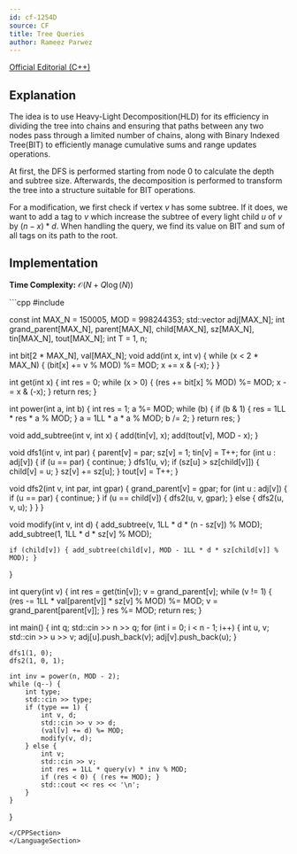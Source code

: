 ```yaml
---
id: cf-1254D
source: CF
title: Tree Queries
author: Rameez Parwez
---
```


[Official Editorial (C++)](https://codeforces.com/blog/entry/71594)

## Explanation

The idea is to use Heavy-Light Decomposition(HLD) for its efficiency in dividing the tree into chains and ensuring that paths between any two nodes pass through a limited number of chains, along with Binary Indexed Tree(BIT) to efficiently manage cumulative sums and range updates operations.

At first, the DFS is performed starting from node $0$ to calculate the depth and subtree size. Afterwards, the decomposition is performed to transform the tree into a structure suitable for BIT operations.

For a modification, we first check if vertex $v$ has some subtree. If it does, we want to add a tag to $v$ which increase the subtree of every light child $u$ of $v$ by $(n - x) * d$. When handling the query, we find its value on BIT and sum of all tags on its path to the root.

## Implementation

**Time Complexity:** $\mathcal{O} (N + Q \log(N))$

<LanguageSection>
<CPPSection>
```cpp
#include <bits/stdc++.h>

const int MAX_N = 150005, MOD = 998244353;
std::vector<int> adj[MAX_N];
int grand_parent[MAX_N], parent[MAX_N], child[MAX_N], sz[MAX_N], tin[MAX_N],
    tout[MAX_N];
int T = 1, n;

int bit[2 * MAX_N], val[MAX_N];
void add(int x, int v) {
	while (x < 2 * MAX_N) {
		(bit[x] += v % MOD) %= MOD;
		x += x & (-x);
	}
}

int get(int x) {
	int res = 0;
	while (x > 0) {
		(res += bit[x] % MOD) %= MOD;
		x -= x & (-x);
	}
	return res;
}

int power(int a, int b) {
	int res = 1;
	a %= MOD;
	while (b) {
		if (b & 1) { res = 1LL * res * a % MOD; }
		a = 1LL * a * a % MOD;
		b /= 2;
	}
	return res;
}

void add_subtree(int v, int x) {
	add(tin[v], x);
	add(tout[v], MOD - x);
}

void dfs1(int v, int par) {
	parent[v] = par;
	sz[v] = 1;
	tin[v] = T++;
	for (int u : adj[v]) {
		if (u == par) { continue; }
		dfs1(u, v);
		if (sz[u] > sz[child[v]]) { child[v] = u; }
		sz[v] += sz[u];
	}
	tout[v] = T++;
}

void dfs2(int v, int par, int gpar) {
	grand_parent[v] = gpar;
	for (int u : adj[v]) {
		if (u == par) { continue; }
		if (u == child[v]) {
			dfs2(u, v, gpar);
		} else {
			dfs2(u, v, u);
		}
	}
}

void modify(int v, int d) {
	add_subtree(v, 1LL * d * (n - sz[v]) % MOD);
	add_subtree(1, 1LL * d * sz[v] % MOD);

	if (child[v]) { add_subtree(child[v], MOD - 1LL * d * sz[child[v]] % MOD); }
}

int query(int v) {
	int res = get(tin[v]);
	v = grand_parent[v];
	while (v != 1) {
		(res -= 1LL * val[parent[v]] * sz[v] % MOD) %= MOD;
		v = grand_parent[parent[v]];
	}
	res %= MOD;
	return res;
}

int main() {
	int q;
	std::cin >> n >> q;
	for (int i = 0; i < n - 1; i++) {
		int u, v;
		std::cin >> u >> v;
		adj[u].push_back(v);
		adj[v].push_back(u);
	}

	dfs1(1, 0);
	dfs2(1, 0, 1);

	int inv = power(n, MOD - 2);
	while (q--) {
		int type;
		std::cin >> type;
		if (type == 1) {
			int v, d;
			std::cin >> v >> d;
			(val[v] += d) %= MOD;
			modify(v, d);
		} else {
			int v;
			std::cin >> v;
			int res = 1LL * query(v) * inv % MOD;
			if (res < 0) { (res += MOD); }
			std::cout << res << '\n';
		}
	}
}
```
</CPPSection>
</LanguageSection>
